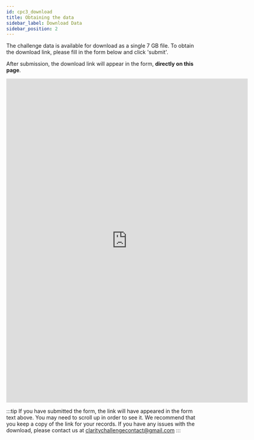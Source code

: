 ```yaml
---
id: cpc3_download
title: Obtaining the data
sidebar_label: Download Data
sidebar_position: 2
---
```



The challenge data is available for download as a single 7 GB file. To obtain the download link, please fill in the form below and click 'submit'.

After submission, the download link will appear in the form, <b>directly on this page</b>.

<iframe src="https://docs.google.com/forms/d/e/1FAIpQLSeTgQnsX-suCUi66QOiv3vOkPJs2E1q65j4kJj62mya9j_x3w/viewform?embedded=true" width="640" height="860" frameborder="0" marginheight="0" marginwidth="0">Loading…</iframe>

:::tip
If you have submitted the form, the link will have appeared in the form text above. You may need to scroll up in order to see it. We recommend that you keep a copy of the link for your records. If you have any issues with the download, please contact us at [claritychallengecontact@gmail.com](mailto:claritychallengecontact@gmail.com)
:::
